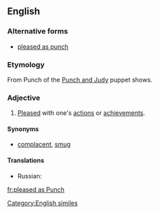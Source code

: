 ==English==

===Alternative forms===
* [[pleased as punch]]

===Etymology===
From Punch of the [[w:Punch and Judy|Punch and Judy]] puppet shows.

===Adjective===
{{en-adj|pos=[[pleased]] [[as]] [[Punch]]|-}}

# {{colloquial}} [[pleased|Pleased]] with one's [[action]]s or [[achievement]]s.

====Synonyms====
* {{sense|pleased with one's actions}} [[complacent]], [[smug]]

====Translations====
{{trans-top|idiom: pleased with one's achievements}}
{{trans-mid}}
* Russian: {{qualifier|somewhat}} {{t|ru|сияет как начищенный пятак|sc=Cyrl}}
{{trans-bottom}}

[[Category:English similes]]

[[fr:pleased as Punch]]